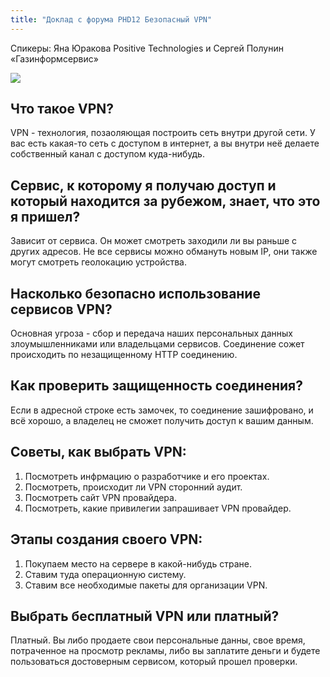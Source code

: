 ```yaml
---
title: "Доклад с форума PHD12 Безопасный VPN"
---
```


Спикеры: Яна Юракова Positive Technologies и Сергей Полунин «Газинформсервис»

![](images/lab7.png)

## Что такое VPN?

VPN - технология, позаоляющая построить сеть внутри другой сети. У вас есть какая-то сеть с доступом в интернет, а вы внутри неё делаете собственный канал с доступом куда-нибудь.

## Сервис, к которому я получаю доступ и который находится за рубежом, знает, что это я пришел?

Зависит от сервиса. Он может смотреть заходили ли вы раньше с других адресов. Не все сервисы можно обмануть новым IP, они также могут смотреть геолокацию устройства.

## Насколько безопасно использование сервисов VPN?

Основная угроза - сбор и передача наших персональных данных злоумышленниками или владельцами сервисов. Соединение сожет происходить по незащищенному HTTP соединению.

## Как проверить защищенность соединения?

Если в адресной строке есть замочек, то соединение зашифровано, и всё хорошо, а владелец не сможет получить доступ к вашим данным.

## Советы, как выбрать VPN:

1. Посмотреть инфрмацию о разработчике и его проектах.
2. Посмотреть, происходит ли VPN сторонний аудит.
3. Посмотреть сайт VPN провайдера.
4. Посмотреть, какие привилегии запрашивает VPN провайдер.

## Этапы создания своего VPN:

1. Покупаем место на сервере в какой-нибудь стране.
2. Ставим туда операционную систему.
3. Ставим все необходимые пакеты для организации VPN.

## Выбрать бесплатный VPN или платный?

Платный. Вы либо продаете свои персональные данны, свое время, потраченное на просмотр рекламы, либо вы заплатите деньги и будете пользоваться достоверным сервисом, который прошел проверки.
